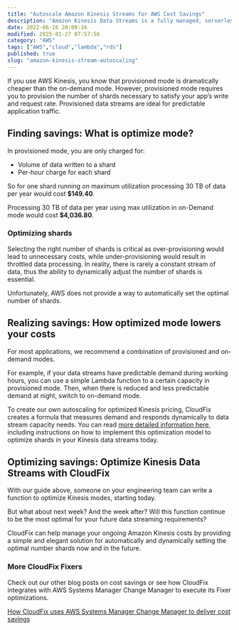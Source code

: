 ```yaml
---
title: "Autoscale Amazon Kinesis Streams for AWS Cost Savings"
description: "Amazon Kinesis Data Streams is a fully managed, serverless data streaming service. Follow this guide to autoscale your Amazon Kinesis stream data for AWS cost savings."
date: 2022-06-16 20:09:34
modified: 2025-01-27 07:57:56
category: "AWS"
tags: ["AWS","cloud","lambda","rds"]
published: true
slug: "amazon-kinesis-stream-autoscaling"
---
```


If you use AWS Kinesis, you know that provisioned mode is dramatically cheaper than the on-demand mode. However, provisioned mode requires you to provision the number of shards necessary to satisfy your app’s write and request rate. Provisioned data streams are ideal for predictable application traffic.

## Finding savings: What is optimize mode?

In provisioned mode, you are only charged for:

-   Volume of data written to a shard
-   Per-hour charge for each shard

So for one shard running on maximum utilization processing 30 TB of data per year would cost **$149.40**.

Processing 30 TB of data per year using max utilization in on-Demand mode would cost **$4,036.80**.

### Optimizing shards

Selecting the right number of shards is critical as over-provisioning would lead to unnecessary costs, while under-provisioning would result in throttled data processing. In reality, there is rarely a constant stream of data, thus the ability to dynamically adjust the number of shards is essential.

Unfortunately, AWS does not provide a way to automatically set the optimal number of shards.

## Realizing savings: How optimized mode lowers your costs

For most applications, we recommend a combination of provisioned and on-demand modes.

For example, if your data streams have predictable demand during working hours, you can use a simple Lambda function to a certain capacity in provisioned mode. Then, when there is reduced and less predictable demand at night, switch to on-demand mode.

To create our own autoscaling for optimized Kinesis pricing, CloudFix creates a formula that measures demand and responds dynamically to data stream capacity needs. You can read [more detailed information here](https://awsmadeeasy.com/blog/kinesis-stream/), including instructions on how to implement this optimization model to optimize shards in your Kinesis data streams today.

## Optimizing savings: Optimize Kinesis Data Streams with CloudFix

With our guide above, someone on your engineering team can write a function to optimize Kinesis modes, starting today.

But what about next week? And the week after? Will this function continue to be the most optimal for your future data streaming requirements?

CloudFix can help manage your ongoing Amazon Kinesis costs by providing a simple and elegant solution for automatically and dynamically setting the optimal number shards now and in the future.

### More CloudFix Fixers

Check out our other blog posts on cost savings or see how CloudFix integrates with AWS Systems Manager Change Manager to execute its Fixer optimizations.

[How CloudFix uses AWS Systems Manager Change Manager to deliver cost savings](/blog/aws-change-manager-cost-savings/)
